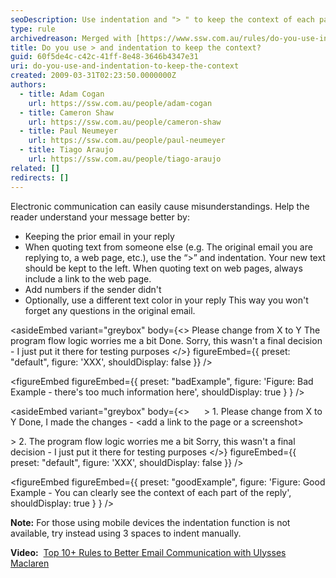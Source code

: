 ```yaml
---
seoDescription: Use indentation and "> " to keep the context of each part of your email reply, making it easier for the reader to understand.
type: rule
archivedreason: Merged with [https://www.ssw.com.au/rules/do-you-use-indentation-for-readability](/rules/do-you-use-indentation-for-readability)
title: Do you use > and indentation to keep the context?
guid: 60f5de4c-c42c-41ff-8e48-3646b4347e31
uri: do-you-use-and-indentation-to-keep-the-context
created: 2009-03-31T02:23:50.0000000Z
authors:
  - title: Adam Cogan
    url: https://ssw.com.au/people/adam-cogan
  - title: Cameron Shaw
    url: https://ssw.com.au/people/cameron-shaw
  - title: Paul Neumeyer
    url: https://ssw.com.au/people/paul-neumeyer
  - title: Tiago Araujo
    url: https://ssw.com.au/people/tiago-araujo
related: []
redirects: []
---
```


Electronic communication can easily cause misunderstandings. Help the reader understand your message better by:

- Keeping the prior email in your reply
- When quoting text from someone else (e.g. The original email you are replying to, a web page, etc.), use the “&gt;” and indentation. Your new text should be kept to the left. When quoting text on web pages, always include a link to the web page.
- Add numbers if the sender didn't
- Optionally, use a different text color in your reply
This way you won't forget any questions in the original email.

<asideEmbed
  variant="greybox"
  body={<>
    Please change from X to Y
The program flow logic worries me a bit
Done. Sorry, this wasn't a final decision - I just put it there for testing purposes
  </>}
  figureEmbed={{
    preset: "default",
    figure: 'XXX',
    shouldDisplay: false
  }}
/>

<figureEmbed figureEmbed={{
  preset: "badExample",
  figure: 'Figure: Bad Example - there\'s too much information here',
  shouldDisplay: true
} } />


<asideEmbed
  variant="greybox"
  body={<>
         &gt; 1. Please change from X to Y
Done, I made the changes - &lt;add a link to the page or a screenshot&gt;

&gt; 2. The program flow logic worries me a bit
Sorry, this wasn't a final decision - I just put it there for testing purposes
  </>}
  figureEmbed={{
    preset: "default",
    figure: 'XXX',
    shouldDisplay: false
  }}
/>

<figureEmbed figureEmbed={{
  preset: "goodExample",
  figure: 'Figure: Good Example - You can clearly see the context of each part of the reply',
  shouldDisplay: true
} } />


**Note:** For those using mobile devices the indentation function is not available, try instead using 3 spaces to indent manually.

**Video:**  [Top 10+ Rules to Better Email Communication with Ulysses Maclaren](https://www.youtube.com/watch?v=LAqRokqq4jI)